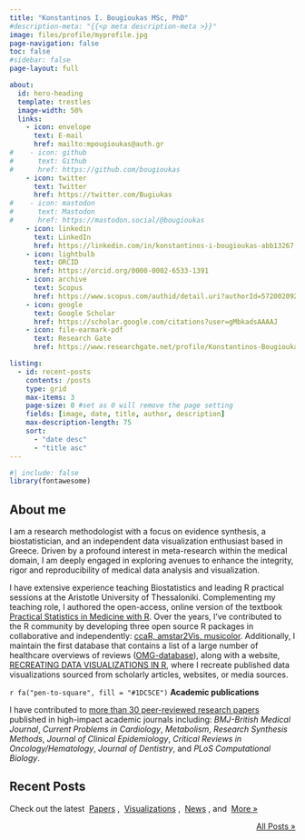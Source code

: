 ```yaml
---
title: "Konstantinos I. Bougioukas MSc, PhD"
#description-meta: "{{<p meta description-meta >}}"
image: files/profile/myprofile.jpg
page-navigation: false
toc: false
#sidebar: false
page-layout: full

about:
  id: hero-heading
  template: trestles
  image-width: 50%
  links:
    - icon: envelope
      text: E-mail
      href: mailto:mpougioukas@auth.gr
#    - icon: github
#      text: Github
#      href: https://github.com/bougioukas
    - icon: twitter
      text: Twitter
      href: https://twitter.com/Bugiukas
#    - icon: mastodon
#      text: Mastodon
#      href: https://mastodon.social/@bougioukas      
    - icon: linkedin
      text: LinkedIn
      href: https://linkedin.com/in/konstantinos-i-bougioukas-abb13267
    - icon: lightbulb
      text: ORCID
      href: https://orcid.org/0000-0002-6533-1391
    - icon: archive
      text: Scopus
      href: https://www.scopus.com/authid/detail.uri?authorId=57200209201
    - icon: google
      text: Google Scholar
      href: https://scholar.google.com/citations?user=gMbkadsAAAAJ
    - icon: file-earmark-pdf
      text: Research Gate
      href: https://www.researchgate.net/profile/Konstantinos-Bougioukas

listing:
  - id: recent-posts
    contents: /posts
    type: grid
    max-items: 3
    page-size: 0 #set as 0 will remove the page setting
    fields: [image, date, title, author, description]
    max-description-length: 75
    sort: 
      - "date desc"
      - "title asc"
---
```



```r
#| include: false
library(fontawesome)
```



:::{#hero-heading}

## About me

I am a research methodologist with a focus on evidence synthesis, a biostatistician, and an independent data visualization enthusiast based in Greece.
Driven by a profound interest in meta-research within the medical domain, I am deeply engaged in exploring avenues to enhance the integrity, rigor and reproducibility of medical data analysis and visualization.


I have extensive experience teaching Biostatistics and leading R practical sessions at the Aristotle University of Thessaloniki. Complementing my teaching role, I authored the open-access, online version of the textbook [Practical Statistics in Medicine with R](https://practical-stats-med-r.netlify.app/). 
Over the years, I've contributed to the R community by developing three open source R packages in collaborative and independently: [ccaR, amstar2Vis, musicolor](/packages.qmd).
Additionally, I maintain the first database that contains a list of a large number of healthcare overviews of reviews ([OMG-database](https://overviews-database.netlify.app/)), along with a website, [RECREATING DATA VISUALIZATIONS IN R](https://bougioukas.github.io/storytelling/), where I recreate published data visualizations sourced from scholarly articles, websites, or media sources.


`r fa("pen-to-square", fill = "#1DC5CE")` **Academic publications**

I have contributed to [more than 30 peer-reviewed research papers](/publications.qmd) published in high-impact academic journals including: *BMJ-British Medical Journal*, *Current Problems in Cardiology*, *Metabolism*, *Research Synthesis Methods*, *Journal of Clinical Epidemiology*, *Critical Reviews in Oncology/Hematology*, *Journal of Dentistry*, and *PLoS Computational Biology*.

:::



## Recent Posts
Check out the latest &nbsp;[Papers](posts.qmd#category=paper)&nbsp;,
&nbsp;[Visualizations](posts.qmd#category=visualization)&nbsp;,
&nbsp;[News](posts.qmd#category=news)&nbsp;, and &nbsp;[More »](/posts.qmd)

:::{#recent-posts}
:::

<p align="right">[All Posts »](/posts.qmd)</p>